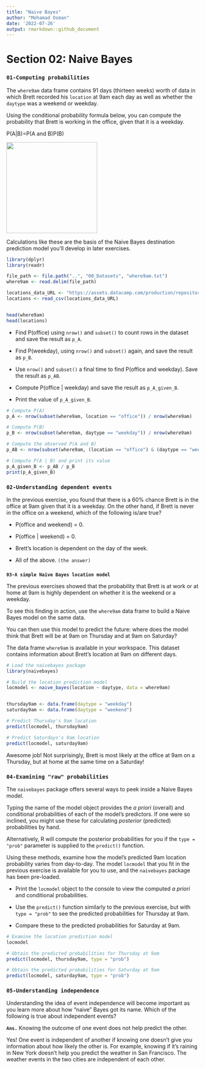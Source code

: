 ```yaml
---
title: "Naive Bayes"
author: "Mohamad Osman"
date: '2022-07-26'
output: rmarkdown::github_document
---
```


# Section 02: **Naive Bayes**

### **`01-Computing probabilities`**

The `where9am` data frame contains 91 days (thirteen weeks) worth of data in which Brett recorded his `location` at 9am each day as well as whether the `daytype` was a weekend or weekday.

Using the conditional probability formula below, you can compute the probability that Brett is working in the office, given that it is a weekday.

P(A\|B)=P(A and B)P(B)

![](images/chrome_CsCL448Yge.png){width="238"}

Calculations like these are the basis of the Naive Bayes destination prediction model you'll develop in later exercises.

```r
library(dplyr)
library(readr)
```

```r
file_path <- file.path("..", "00_Datasets", "where9am.txt")
where9am <- read.delim(file_path)

locations_data_URL <- "https://assets.datacamp.com/production/repositories/718/datasets/571628c39048df59c40c9dcfba146a2cf7a4a0e3/locations.csv"
locations <- read_csv(locations_data_URL)


head(where9am)
head(locations)
```

-   Find P(office) using `nrow()` and `subset()` to count rows in the dataset and save the result as `p_A`.

-   Find P(weekday), using `nrow()` and `subset()` again, and save the result as `p_B`.

-   Use `nrow()` and `subset()` a final time to find P(office and weekday). Save the result as `p_AB`.

-   Compute P(office \| weekday) and save the result as `p_A_given_B`.

-   Print the value of `p_A_given_B`.

```r
# Compute P(A) 
p_A <- nrow(subset(where9am, location == "office")) / nrow(where9am)

# Compute P(B)
p_B <- nrow(subset(where9am, daytype == "weekday")) / nrow(where9am)

# Compute the observed P(A and B)
p_AB <- nrow(subset(where9am, (location == "office") & (daytype == "weekday"))) / nrow(where9am)

# Compute P(A | B) and print its value
p_A_given_B <- p_AB / p_B
print(p_A_given_B)
```

### **`02-Understanding dependent events`**

In the previous exercise, you found that there is a 60% chance Brett is in the office at 9am given that it is a weekday. On the other hand, if Brett is never in the office on a weekend, which of the following is/are true?

-   P(office and weekend) = 0.

-   P(office \| weekend) = 0.

-   Brett's location is dependent on the day of the week.

-   All of the above. `(the answer)`

### 
**`03-A simple Naive Bayes location model`**

The previous exercises showed that the probability that Brett is at work or at home at 9am is highly dependent on whether it is the weekend or a weekday.

To see this finding in action, use the `where9am` data frame to build a Naive Bayes model on the same data.

You can then use this model to predict the future: where does the model think that Brett will be at 9am on Thursday and at 9am on Saturday?

The data frame `where9am` is available in your workspace. This dataset contains information about Brett's location at 9am on different days.

```r
# Load the naivebayes package
library(naivebayes)

# Build the location prediction model
locmodel <- naive_bayes(location ~ daytype, data = where9am)


thursday9am <- data.frame(daytype = "weekday")
saturday9am <- data.frame(daytype = "weekend")

# Predict Thursday's 9am location
predict(locmodel, thursday9am)

# Predict Saturdays's 9am location
predict(locmodel, saturday9am)
```

Awesome job! Not surprisingly, Brett is most likely at the office at 9am on a Thursday, but at home at the same time on a Saturday!

### **`04-Examining "raw" probabilities`**

The `naivebayes` package offers several ways to peek inside a Naive Bayes model.

Typing the name of the model object provides the *a priori* (overall) and conditional probabilities of each of the model's predictors. If one were so inclined, you might use these for calculating *posterior* (predicted) probabilities by hand.

Alternatively, R will compute the posterior probabilities for you if the `type = "prob"` parameter is supplied to the `predict()` function.

Using these methods, examine how the model's predicted 9am location probability varies from day-to-day. The model `locmodel` that you fit in the previous exercise is available for you to use, and the `naivebayes` package has been pre-loaded.

-   Print the `locmodel` object to the console to view the computed *a priori* and conditional probabilities.

-   Use the `predict()` function similarly to the previous exercise, but with `type = "prob"` to see the predicted probabilities for Thursday at 9am.

-   Compare these to the predicted probabilities for Saturday at 9am.

```r
# Examine the location prediction model
locmodel

# Obtain the predicted probabilities for Thursday at 9am
predict(locmodel, thursday9am, type = "prob")

# Obtain the predicted probabilities for Saturday at 9am
predict(locmodel, saturday9am, type = "prob")

```

### **`05-Understanding independence`**

Understanding the idea of event independence will become important as you learn more about how "naive" Bayes got its name. Which of the following is true about independent events?

**`Ans.`** Knowing the outcome of one event does not help predict the other.

Yes! One event is independent of another if knowing one doesn't give you information about how likely the other is. For example, knowing if it's raining in New York doesn't help you predict the weather in San Francisco. The weather events in the two cities are independent of each other.





\




